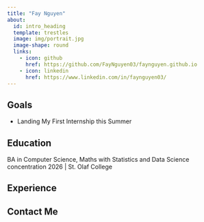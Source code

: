 ```yaml
---
title: "Fay Nguyen"
about:
  id: intro_heading
  template: trestles
  image: img/portrait.jpg
  image-shape: round
  links: 
    - icon: github
      href: https://github.com/FayNguyen03/faynguyen.github.io
    - icon: linkedin
      href: https://www.linkedin.com/in/faynguyen03/
---
```


::: {#intro_heading}
## Goals

- Landing My First Internship this Summer

## Education

BA in Computer Science, Maths with Statistics and Data Science concentration
2026 | St. Olaf College

## Experience

## Contact Me
:::

